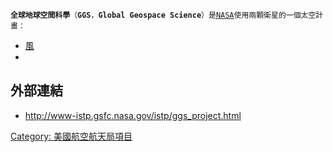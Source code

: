  '''全球地球空間科學'''（'''GGS'''，'''Global Geospace Science'''）是[[NASA|NASA]]使用兩顆衛星的一個太空計畫：

*[[風_(太陽探測器)|風]]
*{{link-en|極 (太空船)|Polar (satellite)}}

== 外部連結 ==
* http://www-istp.gsfc.nasa.gov/istp/ggs_project.html {{Wayback|url=http://www-istp.gsfc.nasa.gov/istp/ggs_project.html |date=20200704044330 }}

[[Category:_美國航空航天局項目|Category: 美國航空航天局項目]]

{{NASA-stub}}